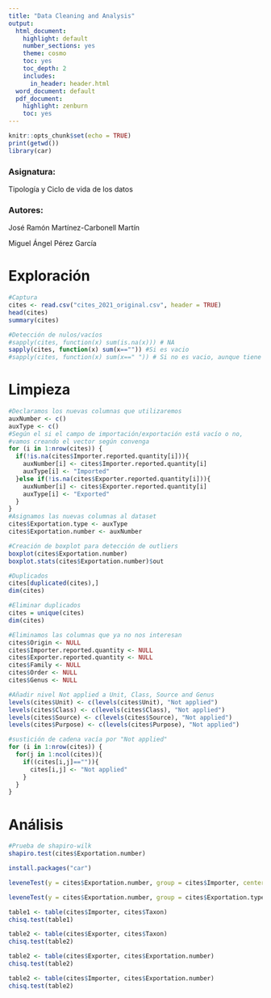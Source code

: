 ```yaml
---
title: "Data Cleaning and Analysis"
output:
  html_document:
    highlight: default
    number_sections: yes
    theme: cosmo
    toc: yes
    toc_depth: 2
    includes:
      in_header: header.html
  word_document: default
  pdf_document:
    highlight: zenburn
    toc: yes
---
```


```r
knitr::opts_chunk$set(echo = TRUE)
print(getwd())
library(car)

```


### Asignatura:

Tipología y Ciclo de vida de los datos

### Autores:


José Ramón Martínez-Carbonell Martín

Miguel Ángel Pérez García


# Exploración

```r
#Captura
cites <- read.csv("cites_2021_original.csv", header = TRUE)
head(cites)
summary(cites)
```

```r
#Detección de nulos/vacíos
#sapply(cites, function(x) sum(is.na(x))) # NA
sapply(cites, function(x) sum(x=="")) #Si es vacio
#sapply(cites, function(x) sum(x==" ")) # Si no es vacio, aunque tiene un espacio
```

# Limpieza

```r
#Declaramos los nuevas columnas que utilizaremos
auxNumber <- c()
auxType <- c()
#Según el si el campo de importación/exportación está vacío o no,
#vamos creando el vector según convenga
for (i in 1:nrow(cites)) {
  if(!is.na(cites$Importer.reported.quantity[i])){
    auxNumber[i] <- cites$Importer.reported.quantity[i]
    auxType[i] <- "Imported"
  }else if(!is.na(cites$Exporter.reported.quantity[i])){
    auxNumber[i] <- cites$Exporter.reported.quantity[i]
    auxType[i] <- "Exported"
  }
}
#Asignamos las nuevas columnas al dataset
cites$Exportation.type <- auxType
cites$Exportation.number <- auxNumber
```


```r
#Creación de boxplot para detección de outliers
boxplot(cites$Exportation.number)
boxplot.stats(cites$Exportation.number)$out
```


```r
#Duplicados
cites[duplicated(cites),]
dim(cites)
```



```r
#Eliminar duplicados
cites = unique(cites)
dim(cites)
```

```r
#Eliminamos las columnas que ya no nos interesan
cites$Origin <- NULL
cites$Importer.reported.quantity <- NULL
cites$Exporter.reported.quantity <- NULL
cites$Family <- NULL
cites$Order <- NULL
cites$Genus <- NULL
```



```r
#Añadir nivel Not applied a Unit, Class, Source and Genus
levels(cites$Unit) <- c(levels(cites$Unit), "Not applied")
levels(cites$Class) <- c(levels(cites$Class), "Not applied")
levels(cites$Source) <- c(levels(cites$Source), "Not applied")
levels(cites$Purpose) <- c(levels(cites$Purpose), "Not applied")

```


```r
#sustición de cadena vacía por "Not applied"
for (i in 1:nrow(cites)) {
  for(j in 1:ncol(cites)){
    if((cites[i,j]=="")){
      cites[i,j] <- "Not applied"
    }
  }
}
```



# Análisis

```r
#Prueba de shapiro-wilk
shapiro.test(cites$Exportation.number)
```

```r
install.packages("car")
```

```r
leveneTest(y = cites$Exportation.number, group = cites$Importer, center = "median")
```
```r
leveneTest(y = cites$Exportation.number, group = cites$Exportation.type, center = "median")
```

```r
table1 <- table(cites$Importer, cites$Taxon)
chisq.test(table1)
```

```r
table2 <- table(cites$Exporter, cites$Taxon)
chisq.test(table2)
```

```r
table2 <- table(cites$Exporter, cites$Exportation.number)
chisq.test(table2)
```


```r
table2 <- table(cites$Importer, cites$Exportation.number)
chisq.test(table2)
```


